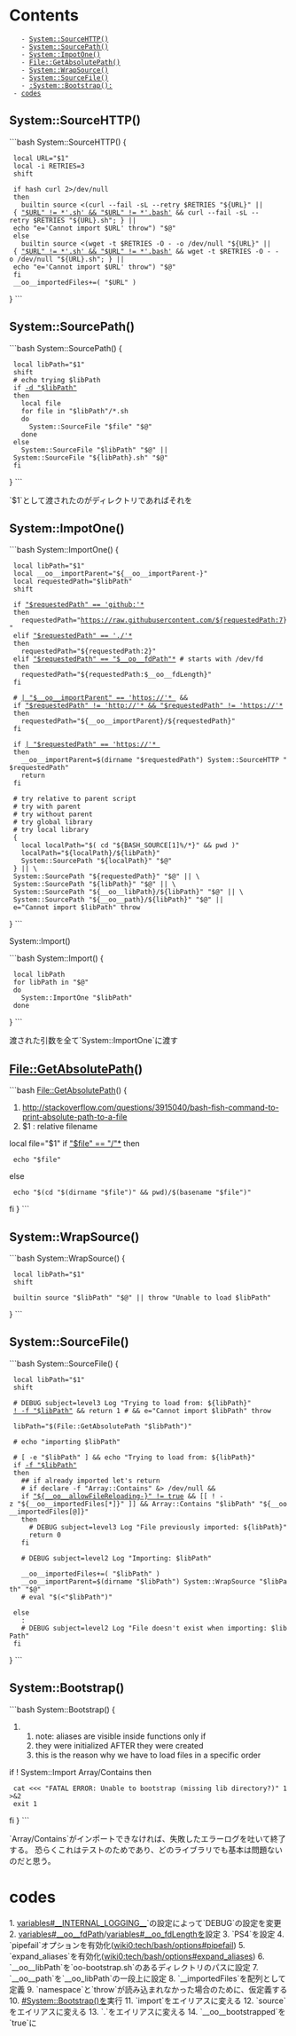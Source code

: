 = Contents =
    - [[#System::SourceHTTP()|System::SourceHTTP()]]
    - [[#System::SourcePath()|System::SourcePath()]]
    - [[#System::ImpotOne()|System::ImpotOne()]]
    - [[#File::GetAbsolutePath()|File::GetAbsolutePath()]]
    - [[#System::WrapSource()|System::WrapSource()]]
    - [[#System::SourceFile()|System::SourceFile()]]
    - [[#:System::Bootstrap():|:System::Bootstrap():]]
  - [[#codes|codes]]



== System::SourceHTTP() ==

```bash
System::SourceHTTP() {
  local URL="$1"
  local -i RETRIES=3
  shift

  if hash curl 2>/dev/null
  then
    builtin source <(curl --fail -sL --retry $RETRIES "${URL}" || { [[ "$URL" != *'.sh' && "$URL" != *'.bash' ]] && curl --fail -sL --retry $RETRIES "${URL}.sh"; } || echo "e='Cannot import $URL' throw") "$@"
  else
    builtin source <(wget -t $RETRIES -O - -o /dev/null "${URL}" || { [[ "$URL" != *'.sh' && "$URL" != *'.bash' ]] && wget -t $RETRIES -O - -o /dev/null "${URL}.sh"; } || echo "e='Cannot import $URL' throw") "$@"
  fi
  __oo__importedFiles+=( "$URL" )
}
```


== System::SourcePath() ==

```bash
System::SourcePath() {
  local libPath="$1"
  shift
  # echo trying $libPath
  if [[ -d "$libPath" ]]
  then
    local file
    for file in "$libPath"/*.sh
    do
      System::SourceFile "$file" "$@"
    done
  else
    System::SourceFile "$libPath" "$@" || System::SourceFile "${libPath}.sh" "$@"
  fi
}
```


`$1`として渡されたのがディレクトリであればそれを


== System::ImpotOne() ==

```bash
System::ImportOne() {
  local libPath="$1"
  local __oo__importParent="${__oo__importParent-}"
  local requestedPath="$libPath"
  shift

  if [[ "$requestedPath" == 'github:'* ]]
  then
    requestedPath="https://raw.githubusercontent.com/${requestedPath:7}"
  elif [[ "$requestedPath" == './'* ]]
  then
    requestedPath="${requestedPath:2}"
  elif [[ "$requestedPath" == "$__oo__fdPath"* ]] # starts with /dev/fd
  then
    requestedPath="${requestedPath:$__oo__fdLength}"
  fi

  # [[ "$__oo__importParent" == 'http://'* || "$__oo__importParent" == 'https://'* ]] &&
  if [[ "$requestedPath" != 'http://'* && "$requestedPath" != 'https://'* ]]
  then
    requestedPath="${__oo__importParent}/${requestedPath}"
  fi

  if [[ "$requestedPath" == 'http://'* || "$requestedPath" == 'https://'* ]]
  then
    __oo__importParent=$(dirname "$requestedPath") System::SourceHTTP "$requestedPath"
    return
  fi

  # try relative to parent script
  # try with parent
  # try without parent
  # try global library
  # try local library
  {
    local localPath="$( cd "${BASH_SOURCE[1]%/*}" && pwd )"
    localPath="${localPath}/${libPath}"
    System::SourcePath "${localPath}" "$@"
  } || \
  System::SourcePath "${requestedPath}" "$@" || \
  System::SourcePath "${libPath}" "$@" || \
  System::SourcePath "${__oo__libPath}/${libPath}" "$@" || \
  System::SourcePath "${__oo__path}/${libPath}" "$@" || e="Cannot import $libPath" throw
}
```


System::Import()

```bash
System::Import() {
  local libPath
  for libPath in "$@"
  do
    System::ImportOne "$libPath"
  done
}
```

渡された引数を全て`System::ImportOne`に渡す


== File::GetAbsolutePath() ==

```bash
File::GetAbsolutePath() {
# http://stackoverflow.com/questions/3915040/bash-fish-command-to-print-absolute-path-to-a-file
# $1 : relative filename
local file="$1"
if [[ "$file" == "/"* ]]
then
  echo "$file"
else
  echo "$(cd "$(dirname "$file")" && pwd)/$(basename "$file")"
fi
}
```


== System::WrapSource() ==

```bash
System::WrapSource() {
  local libPath="$1"
  shift

  builtin source "$libPath" "$@" || throw "Unable to load $libPath"
}
```


== System::SourceFile() ==

```bash
System::SourceFile() {
  local libPath="$1"
  shift

  # DEBUG subject=level3 Log "Trying to load from: ${libPath}"
  [[ ! -f "$libPath" ]] && return 1 # && e="Cannot import $libPath" throw

  libPath="$(File::GetAbsolutePath "$libPath")"

  # echo "importing $libPath"

  # [ -e "$libPath" ] && echo "Trying to load from: ${libPath}"
  if [[ -f "$libPath" ]]
  then
    ## if already imported let's return
    # if declare -f "Array::Contains" &> /dev/null &&
    if [[ "${__oo__allowFileReloading-}" != true ]] && [[ ! -z "${__oo__importedFiles[*]}" ]] && Array::Contains "$libPath" "${__oo__importedFiles[@]}"
    then
      # DEBUG subject=level3 Log "File previously imported: ${libPath}"
      return 0
    fi

    # DEBUG subject=level2 Log "Importing: $libPath"

    __oo__importedFiles+=( "$libPath" )
    __oo__importParent=$(dirname "$libPath") System::WrapSource "$libPath" "$@"
    # eval "$(<"$libPath")"

  else
    :
    # DEBUG subject=level2 Log "File doesn't exist when importing: $libPath"
  fi
}
```


== System::Bootstrap() ==

```bash
System::Bootstrap() {
## note: aliases are visible inside functions only if
## they were initialized AFTER they were created
## this is the reason why we have to load files in a specific order
if ! System::Import Array/Contains
then
  cat <<< "FATAL ERROR: Unable to bootstrap (missing lib directory?)" 1>&2
  exit 1
fi
}
```

`Array/Contains`がインポートできなければ、失敗したエラーログを吐いて終了する。
恐らくこれはテストのためであり、どのライブラリでも基本は問題ないのだと思う。


= codes =

1. [[variables#__INTERNAL_LOGGING__]]`の設定によって`DEBUG`の設定を変更
2. [[variables#__oo__fdPath]]/[[variables#__oo_fdLength]]を設定
3. `PS4`を設定
4. `pipefail`オプションを有効化([[wiki0:tech/bash/options#pipefail]])
5. `expand_aliases`を有効化([[wiki0:tech/bash/options#expand_aliases]])
6. `__oo__libPath`を`oo-bootstrap.sh`のあるディレクトリのパスに設定
7. `__oo__path`を`__oo_libPath`の一段上に設定
8. `__importedFiles`を配列として定義
9. `namespace`と`throw`が読み込まれなかった場合のために、仮定義する
10. [[#System::Bootstrap()]]を実行
11. `import`をエイリアスに変える
12. `source`をエイリアスに変える
13. `.`をエイリアスに変える
14. `__oo__bootstrapped`を`true`に

